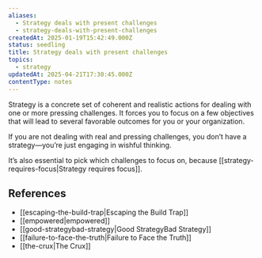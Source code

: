 ```yaml
---
aliases:
  - Strategy deals with present challenges
  - strategy-deals-with-present-challenges
createdAt: 2025-01-19T15:42:49.000Z
status: seedling
title: Strategy deals with present challenges
topics:
  - strategy
updatedAt: 2025-04-21T17:30:45.000Z
contentType: notes
---
```

Strategy is a concrete set of coherent and realistic actions for dealing with one or more pressing challenges. It forces you to focus on a few objectives that will lead to several favorable outcomes for you or your organization.

If you are not dealing with real and pressing challenges, you don’t have a strategy—you’re just engaging in wishful thinking.

It’s also essential to pick which challenges to focus on, because [[strategy-requires-focus|Strategy requires focus]].

## References

- [[escaping-the-build-trap|Escaping the Build Trap]]
- [[empowered|empowered]]
- [[good-strategybad-strategy|Good StrategyBad Strategy]]
- [[failure-to-face-the-truth|Failure to Face the Truth]]
- [[the-crux|The Crux]]
